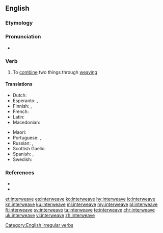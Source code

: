 ==English==

===Etymology===
{{prefix|inter|weave|lang=en}}

===Pronunciation===
* {{IPA|/ˈɪntərwiːv/|lang=en}}

===Verb===
{{en-verb|interweaves|interweaving|interwove|past2=interweaved|interwoven}}

# To [[combine]] two things through [[weaving]]

====Translations====
{{trans-top|to combine two things through weaving}}
* Dutch: {{t|nl|aanelkaarweven}}
* Esperanto: {{t|eo|interplekti}}, {{t|eo|kunplekti}}
* Finnish: {{t|fi|[[kutoa]] [[yhteen]]}}, {{t|fi|[[punoa]] [[yhteen]]}}
* French: {{t+|fr|entrelacer}}
* Latin: {{t|la|nectō}}
* Macedonian: {{t|mk|препле́тува}}
{{trans-mid}}
* Maori: {{t|mi|kōtui}}
* Portuguese: {{t+|pt|entrançar}}, {{t+|pt|entrelaçar}}
* Russian: {{t+|ru|переплета́ть|impf}}, {{t+|ru|переплести́|pf}}
* Scottish Gaelic: {{t|gd|eadar-fhigh}}
* Spanish: {{t|es|entretejer}}, {{t|es|entrelazar}}
* Swedish: {{t|sv|sammanfläta}}
{{trans-bottom}}

===References===
* {{R:Century 1911}}
* {{R:Webster 1913}}

[[Category:English irregular verbs]]

[[et:interweave]]
[[es:interweave]]
[[ko:interweave]]
[[hy:interweave]]
[[io:interweave]]
[[kn:interweave]]
[[ku:interweave]]
[[ml:interweave]]
[[my:interweave]]
[[pl:interweave]]
[[fi:interweave]]
[[sv:interweave]]
[[ta:interweave]]
[[te:interweave]]
[[chr:interweave]]
[[uk:interweave]]
[[vi:interweave]]
[[zh:interweave]]
